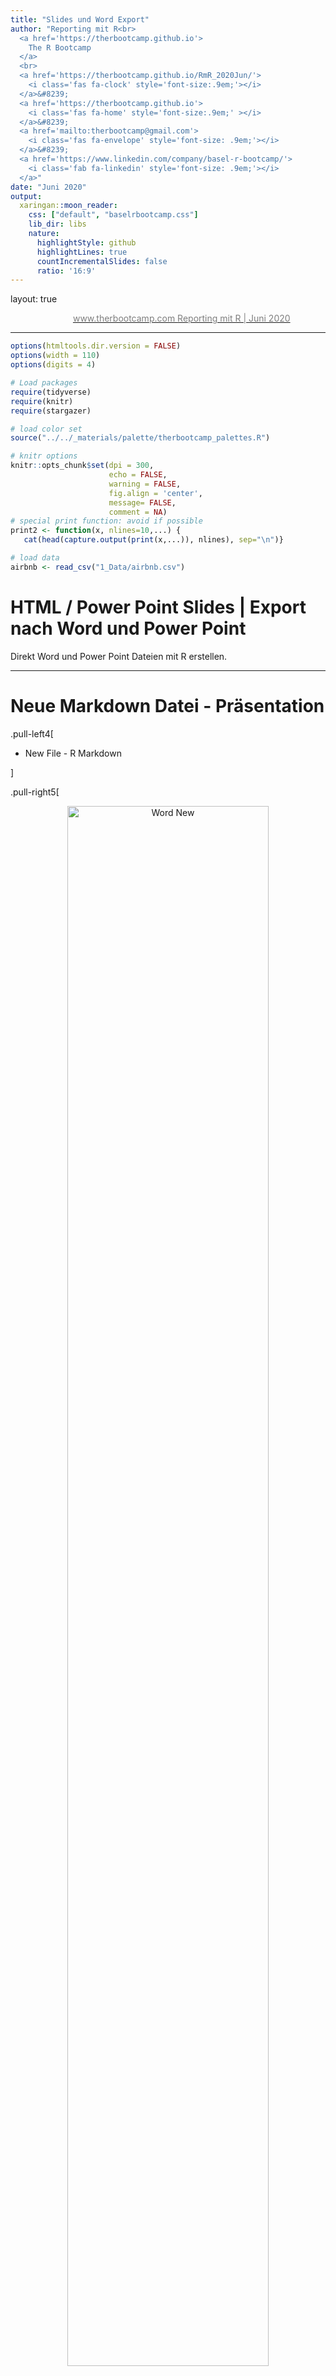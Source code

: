 ```yaml
---
title: "Slides und Word Export"
author: "Reporting mit R<br>
  <a href='https://therbootcamp.github.io'>
    The R Bootcamp
  </a>
  <br>
  <a href='https://therbootcamp.github.io/RmR_2020Jun/'>
    <i class='fas fa-clock' style='font-size:.9em;'></i>
  </a>&#8239; 
  <a href='https://therbootcamp.github.io'>
    <i class='fas fa-home' style='font-size:.9em;' ></i>
  </a>&#8239;
  <a href='mailto:therbootcamp@gmail.com'>
    <i class='fas fa-envelope' style='font-size: .9em;'></i>
  </a>&#8239;
  <a href='https://www.linkedin.com/company/basel-r-bootcamp/'>
    <i class='fab fa-linkedin' style='font-size: .9em;'></i>
  </a>"
date: "Juni 2020"
output:
  xaringan::moon_reader:
    css: ["default", "baselrbootcamp.css"]
    lib_dir: libs
    nature:
      highlightStyle: github
      highlightLines: true
      countIncrementalSlides: false
      ratio: '16:9'
---
```


layout: true

<div class="my-footer">
  <span style="text-align:center">
    <span> 
      <img src="https://raw.githubusercontent.com/therbootcamp/therbootcamp.github.io/master/_sessions/_image/by-sa.png" height=14 style="vertical-align: middle"/>
    </span>
    <a href="https://therbootcamp.github.io/">
      <span style="padding-left:82px"> 
        <font color="#7E7E7E">
          www.therbootcamp.com
        </font>
      </span>
    </a>
    <a href="https://therbootcamp.github.io/">
      <font color="#7E7E7E">
       Reporting mit R | Juni 2020
      </font>
    </a>
    </span>
  </div> 

---

```r
options(htmltools.dir.version = FALSE)
options(width = 110)
options(digits = 4)

# Load packages
require(tidyverse)
require(knitr)
require(stargazer)

# load color set
source("../../_materials/palette/therbootcamp_palettes.R")

# knitr options
knitr::opts_chunk$set(dpi = 300, 
                      echo = FALSE, 
                      warning = FALSE, 
                      fig.align = 'center', 
                      message= FALSE,
                      comment = NA)
# special print function: avoid if possible
print2 <- function(x, nlines=10,...) {
   cat(head(capture.output(print(x,...)), nlines), sep="\n")}

# load data
airbnb <- read_csv("1_Data/airbnb.csv")

```

# HTML / Power Point Slides | Export nach Word und Power Point

Direkt Word und Power Point Dateien mit R erstellen.

---

# Neue Markdown Datei - Präsentation

.pull-left4[
<ul>
  <li class="m1"><span>New File - R Markdown</span></li>
</ul>

]

.pull-right5[

<p align="center" width="100%">
  <img src="image/Word_New.png" alt="Word New" style="width:80%">
</p>
 
]

---

# Neue Markdown Datei - Präsentation

.pull-left4[
<ul>
  <li class="m1"><span>New File - R Markdown</span></li>
  <li class="m2"><span>Presentation - HTML (ioslides)</span></li>
</ul>

````markdown
title: "Meine Präsentation"
author: "MSM"
date: "5/25/2020"
output: ioslides_presentation
````

]

.pull-right5[

<p align="center" width="100%">
  <img src="image/Presentation_New.png" alt="Word New" style="width:80%">
</p>
 
]

---

# Präsentation formatieren

.pull-left4[
<ul>
  <li class="m1"><span><high>Formatierung</high> von Abschnitten mit # - automatisch auf <high>neuem Slide</high></span></li>
</ul>

````markdown
title: "Meine Präsentation"
author: "MSM"
date: "5/25/2020"
output: ioslides_presentation

# Erster Abschnitt

# Zweiter Abschnitt

````

]

.pull-right5[

<p align="center" width="100%">
  <img src="image/P_Front.png" alt="" style="width:50%">
  <img src="image/P_Abschnitt1.png" alt="" style="width:50%">
  <img src="image/P_Abschnitt2.png" alt="" style="width:50%">
</p>
 
]

---

# Präsentation formatieren

.pull-left4[
<ul>
  <li class="m1"><span><high>Formatierung</high> von Abschnitten mit # - automatisch auf <high>neuem Slide</high></span></li>
  <li class="m2"><span><high>Titel</high> für Slides werden mit ## erstellt</span></li>
</ul>

````markdown
title: "Meine Präsentation"
author: "MSM"
date: "5/25/2020"
output: ioslides_presentation

## Titel auf Slide 1
Lorem Ipsum ...

## Titel auf Slide 2
Lorem Ipsum ...

````

]

.pull-right5[

<p align="center" width="100%">
  <img src="image/P_Titel1.png" alt="P_Titel1" style="width:50%">
  <img src="image/P_Titel2.png" alt="P_Titel2" style="width:50%">
</p>
 
]

---

# Präsentation formatieren

.pull-left4[
<ul>
  <li class="m1"><span><high>Formatierung</high> von Abschnitten mit # - automatisch auf <high>neuem Slide</high></span></li>
  <li class="m2"><span><high>Titel</high> für Slides werden mit ## erstellt</span></li>
  <li class="m2"><span>Explizit <high>neuen Slide einfügen </high> (ohne extra Titel) mit --- </span></li>
</ul>

````markdown
title: "Meine Präsentation"
author: "MSM"
date: "5/25/2020"
output: ioslides_presentation

# Erster Abschnitt

## Titel auf Slide 1
Lorem Ipsum ...

 ---

Lorem Ipsum ...

````

]

.pull-right5[

<p align="center" width="100%">
  <img src="image/P_Titel1.png" alt="P_Titel1" style="width:50%">
  <img src="image/P_ohneTitel.png" alt="P_ohneTitel" style="width:50%">
</p>
 
]

---

# Präsentation gestalten

.pull-left4[
<ul>
  <li class="m1"><span><high>Bullet Points</high> mit - einfügen</span></li>
</ul>

````markdown
title: "Meine Präsentation"
author: "MSM"
date: "5/25/2020"
output: ioslides_presentation

## Slide mit Bullet Points

- Liste 1. Punkt
- Liste 2. Punkt
- Liste 3. Punkt
````

]

.pull-right5[

<p align="center" width="100%">
  <img src="image/P_Bullet.png" alt="P_Bullet" style="width:80%">
</p>
 
]

---

# Präsentation gestalten

.pull-left4[
<ul>
  <li class="m1"><span><high>Bullet Points</high> mit - einfügen</span></li>
  <li class="m1"><span>Bullet Points, die <high>inkrementell</high> dargestellt werden sollen mit > - kennzeichnen</span></li>
</ul>

````markdown
title: "Meine Präsentation"
author: "MSM"
date: "5/25/2020"
output: ioslides_presentation

## Slide mit Bullet Points

> - Liste 1. Punkt
> - Liste 2. Punkt
> - Liste 3. Punkt
````

]

.pull-right5[

<p align="center" width="100%">
  <img src="image/P_Bullet_i1.png" alt="P_Bullet" style="width:50%">
  <img src="image/P_Bullet_i2.png" alt="P_Bullet" style="width:50%">
  <img src="image/P_Bullet_i3.png" alt="P_Bullet" style="width:50%">
</p>
 
]

---

# Präsentation gestalten

.pull-left4[
<ul>
  <li class="m1"><span>Eigene <high>Hintergrundbilder</high> einfügen mit <highm>data_background</highm></span></li>
</ul>

````markdown
title: "Meine Präsentation"
author: "MSM"
date: "5/25/2020"
output: ioslides_presentation

## Mein eigener Hintergrund 
{data-background=xp.png 
data-background-size=cover}
````

]

.pull-right5[

<p align="center" width="100%">
  <img src="image/P_Background.png" alt="P_Background" style="width:80%">
</p>
 
]

---

# Neue Markdown Datei - Word

.pull-left4[
<ul>
  <li class="m1"><span>New File - R Markdown</span></li>
</ul>


]

.pull-right5[

<p align="center" width="100%">
  <img src="image/Word_New.png" alt="Word New" style="width:80%">
</p>
 
]

---

# Neue Markdown Datei - Word

.pull-left4[
<ul>
  <li class="m1"><span>New File - R Markdown</span></li>
  <li class="m2"><span>Word</span></li>
</ul>

````markdown
title: "Mein Dokument"
author: "MSM"
date: "5/25/2020"
output: word_document
````

]

.pull-right5[

<p align="center" width="100%">
  <img src="image/Word_Select.png" alt="Word New" style="width:80%">
</p>
 
]


---

# Externes Word Template Formatieren

.pull-left4[
<ul>
  <li class="m1"><span>Word template erstellen</span></li>
  <li class="m2"><span>Formatierung in Word anpassen</span></li>
  <li class="m3"><span>Als Vorlage in Markdown einbinden</span></li>
</ul>

````markdown
title: "Mein Word Dokument"
author: MSM
date: 22/05/2020
output: 
 word_document:
 reference_docx: Word_Template.docx
````


]

.pull-right5[

<p align="center" width="100%">
  <img src="image/Word_StylePane.png" alt="Word Select" style="width:75%">
  <img src="image/Word_Styles.png" alt="Word Select" style="width:75%">
</p>
 
]

---

# Externes Word Template Formatieren

.pull-left4[
<ul>
  <li class="m1"><span>Word template erstellen</span></li>
  <li class="m2"><span>Formatierung in Word anpassen</span></li>
  <li class="m3"><span>Als Vorlage in Markdown einbinden</span></li>
</ul>

````markdown
title: "Mein Word Dokument"
author: MSM
date: 22/05/2020
output: 
 word_document:
 reference_docx: Word_Template.docx
````

]

.pull-right5[

<p align="center" width="100%">
  <img src="image/Word_Fett.png" alt="Word Select" style="width:75%">
  <img src="image/Word_Normal_Unter.png" alt="Word Select" style="width:75%">
</p>
 
]

---

class: middle, center

<h1><a href="https://therbootcamp.github.io/RmR_2020Jun/_sessions/_Markdown4/Markdown4_practical.html">Practical</a></h1>

